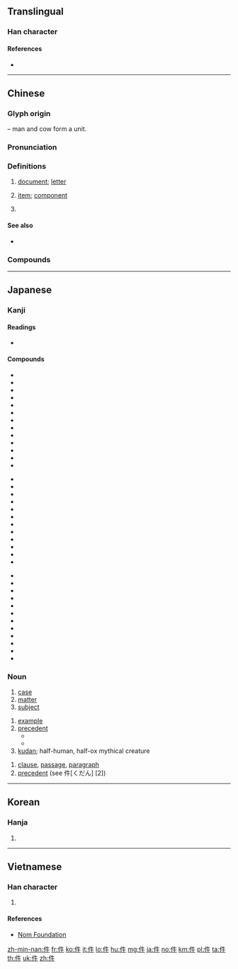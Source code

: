 {{character info/new}}
{{also|仵|仟|任|伴}}
==Translingual==
{{stroke order|strokes=6}}

===Han character===
{{Han char|rn=9|rad=人|as=04|sn=6|four=25200|canj=OHQ|ids=⿰亻牛}}

====References====
* {{Han ref|kx=0094.180|dkj=00410|dj=0200.090|hdz=10122.030|uh=4EF6|ud=20214|bh=A5F3|bd=42483}}

----

==Chinese==
{{zh-forms}}

===Glyph origin===
{{Han etym}}
{{Han compound|人|alt1=亻|t1=man|牛|t2=cow|ls=ic}} – man and cow form a unit.

===Pronunciation===
{{zh-pron
|m=jiàn
|c=gin6
|h=pfs=khien
|md=
|mn=qz:kiǎⁿ/tw,xm,zz:kiāⁿ/qz:kiǎn/xm,zz:kiān
|mn_note=kiǎⁿ/kiāⁿ - vernacular; kiǎn/kiān - literary
|w=
|mc=y
|oc=y
|cat=n,cls
}}

===Definitions===
{{zh-hanzi}}

# [[document]]; [[letter]]
#: {{zh-x|文件|document, file}}
#: {{zh-x|郵件|mail}}
#: {{zh-x|信件|letter}}
#: {{zh-x|證件|certificate, document, ID}}
# [[item]]; [[component]]
#: {{zh-x|部件|parts, components}}
#: {{zh-x|零件|part, component}}
#: {{zh-x|備件|spare part}}
#: {{zh-x|軟件|software}}
# {{zh-classifier|things which can be numerically counted, such as pieces of [[luggage]], [[clothes]], [[event]]s|t=[[piece]]}}
#: {{zh-x|一 件 東西{xi}|a thing}}
#: {{zh-x|一 件 嘢|a thing|C}}
#: {{zh-x|一 件 襯衫|a shirt}}

====See also====
* {{zh-l|條|classifier for pants}}

===Compounds===
{{zh-der|件數|急件|最速件|器件|件色|古巴事件|件工|必要條件|件件|元件|意外事件|函件|來件|大件|事件|工件|密件|廣告函件|三大件|宗宗件件|工作條件|勞動條件|佩件兒|名件|備件|什件兒|低物件|七件事|先決條件|信件|光電元件|原件|作件|文件旅遊|機件|新四大件|料件子|無條件|桃色案件|皮件|批件|新三大件|條件句|抄件|條件刺激|稿件|是件|物件|文件|物件導向|案件|條件|機密文件|條件反射|散件|收件人|網路套件|退件|要件|部件|計件工資|零件|郵件|霧社事件|頭頭件件|鑄件|零組件|附件|論件計酬|組件|非訟事件|製件|網路信件|零部件|配件|電子文件|電子信件|電子郵件|語音郵件|表件|證明文件|證件|軟件|零配件|老四大件|表記物件|老三大件}}

----

==Japanese==

===Kanji===
{{ja-kanji|grade=5|rs=人04}}

====Readings====
* {{ja-readings|goon=[[げん]] (gen) {{non-joyo-reading}}|kanon=[[けん]] (ken)|kun=くだり (kudari), [[くだん]] (kudan)}}

====Compounds====
{{der-top|Compounds}}
{{top3}}
* {{ja-r|案件|あんけん}}
* {{ja-r|一件|いっけん}}
* {{ja-r|課税物件|かぜい ぶっけん}}
* {{ja-r|感覚与件|かんかく よけん}}
* {{ja-r|機能的要件|きのうてき ようけん}}
* {{ja-r|件件|けんけん}}
* {{ja-r|件数|けんすう}}
* {{ja-r|件名|けんめい}}
* {{ja-r|後件|こうけん}}
* {{ja-r|構成要件|こうせい ようけん}}
* {{ja-r|雑件|ざっけん}}
* {{ja-r|消極的訴訟要件|しょうきょくてき そしょう ようけん}}
* {{ja-r|証拠物件|しょうこ ぶっけん}}
{{mid3}}
* {{ja-r|事件|じけん}}
* {{ja-r|条件|じょうけん}}
* {{ja-r|上件|じょうけん}}
* {{ja-r|人件|じんけん}}
* {{ja-r|人件費|じんけんひ}}
* {{ja-r|前件|ぜんけん}}
* {{ja-r|訴件|そけん}}
* {{ja-r|訴訟要件|そしょう ようけん}}
* {{ja-r|尊号一件|そんごう いっけん}}
* {{ja-r|大君一件|たいくん いっけん}}
* {{ja-r|対抗要件|たいこう ようけん}}
* {{ja-r|手形要件|てがた ようけん}}
{{mid3}}
* {{ja-r|難件|なんけん}}
* {{ja-r|物件|ぶっけん}}
* {{ja-r|物件費|ぶっけんひ}}
* {{ja-r|別件|べっけん}}
* {{ja-r|別件逮捕|べっけん たいほ}}
* {{ja-r|法律要件|ほうりつ ようけん}}
* {{ja-r|本件|ほんけん}}
* {{ja-r|柳川一件|やながわ いっけん}}
* {{ja-r|用件|ようけん}}
* {{ja-r|要件|ようけん}}
* {{ja-r|与件|よけん}}
* {{ja-r|立件|りっけん}}
{{bottom}}
{{der-bottom}}

===Noun===
{{ja-noun|けん}}
# [[case]]
# [[matter]]
# [[subject]]

{{ja-noun|くだん}}
{{wikipedia|lang=ja}}
# [[example]]
# [[precedent]]
#* {{ja-r|件の|くだん の|gloss=the ... in question; the said ...}}
#* {{ja-r|件の人|くだん の ひと|gloss=the person in question; the said person}}
# [[kudan]]; half-human, half-ox mythical creature

{{ja-noun|くだり}}
# [[clause]], [[passage]], [[paragraph]]
# [[precedent]] (see 件[くだん] [2])

----

==Korean==

===Hanja===
{{ko-hanja|hangeul=건|rv=geon|mr=kŏn}}

# {{defn|lang=ko|sort=人04}}

----

==Vietnamese==

===Han character===
{{vi-hantu|[[kiện]], [[kịn]], [[kẹn]]|rs=人04}}

# {{defn|lang=vi|sort=人04}}

====References====
* [http://nomfoundation.org/common/nom_details.php?codepoint=4ef6 Nom Foundation]

[[zh-min-nan:件]]
[[fr:件]]
[[ko:件]]
[[it:件]]
[[lo:件]]
[[hu:件]]
[[mg:件]]
[[ja:件]]
[[no:件]]
[[km:件]]
[[pl:件]]
[[ta:件]]
[[th:件]]
[[uk:件]]
[[zh:件]]